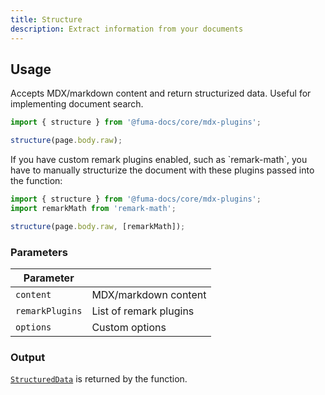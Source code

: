 ```yaml
---
title: Structure
description: Extract information from your documents
---
```


## Usage

Accepts MDX/markdown content and return structurized data. Useful for
implementing document search.

```ts
import { structure } from '@fuma-docs/core/mdx-plugins';

structure(page.body.raw);
```

<Callout title="Tip" className="mt-4">
If you have custom remark plugins enabled, such as
`remark-math`, you have to manually structurize the document with these
plugins passed into the function:

```ts
import { structure } from '@fuma-docs/core/mdx-plugins';
import remarkMath from 'remark-math';

structure(page.body.raw, [remarkMath]);
```

</Callout>

### Parameters

| Parameter       |                        |
| --------------- | ---------------------- |
| `content`       | MDX/markdown content   |
| `remarkPlugins` | List of remark plugins |
| `options`       | Custom options         |

### Output

[`StructuredData`](/docs/headless/mdx/structure#output) is returned by the
function.
